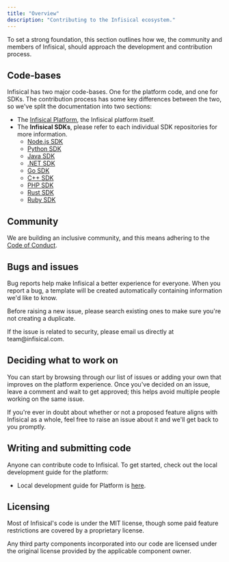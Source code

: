 ```yaml
---
title: "Overview"
description: "Contributing to the Infisical ecosystem."
---
```


To set a strong foundation, this section outlines how we, the community and members of Infisical,
should approach the development and contribution process.

## Code-bases

Infisical has two major code-bases. One for the platform code, and one for SDKs. The contribution process has some key differences between the two, so we've split the documentation into two sections:

- The [Infisical Platform](https://github.com/Infisical/infisical), the Infisical platform itself.
- The <b>Infisical SDKs</b>, please refer to each individual SDK repositories for more information.
  - [Node.js SDK](https://github.com/Infisical/node-sdk-v2)
  - [Python SDK](https://github.com/Infisical/python-sdk-official)
  - [Java SDK](https://github.com/Infisical/java-sdk)
  - [.NET SDK](https://github.com/Infisical/infisical-dotnet-sdk)
  - [Go SDK](https://github.com/Infisical/go-sdk)
  - [C++ SDK](https://github.com/Infisical/infisical-cpp-sdk)
  - [PHP SDK](https://github.com/Infisical/php-sdk)
  - [Rust SDK](https://github.com/Infisical/rust-sdk)
  - [Ruby SDK](https://github.com/infisical/sdk)

## Community

We are building an inclusive community, and this means adhering to the [Code of Conduct](/contributing/getting-started/code-of-conduct).

## Bugs and issues

Bug reports help make Infisical a better experience for everyone. When you report a bug, a template will be created automatically containing information we'd like to know.

Before raising a new issue, please search existing ones to make sure you're not creating a duplicate.

<Info>
  If the issue is related to security, please email us directly at
  team@infisical.com.
</Info>

## Deciding what to work on

You can start by browsing through our list of issues or adding your own that improves on the platform experience. Once you've decided on an issue, leave a comment and wait to get approved; this helps avoid multiple people working on the same issue.

If you're ever in doubt about whether or not a proposed feature aligns with Infisical as a whole, feel free to raise an issue about it and we'll get back to you promptly.

## Writing and submitting code

Anyone can contribute code to Infisical. To get started, check out the local development guide for the platform:

- Local development guide for Platform is [here](/contributing/platform/developing).

## Licensing

Most of Infisical's code is under the MIT license, though some paid feature restrictions are covered by a proprietary license.

Any third party components incorporated into our code are licensed under the original license provided by the applicable component owner.
